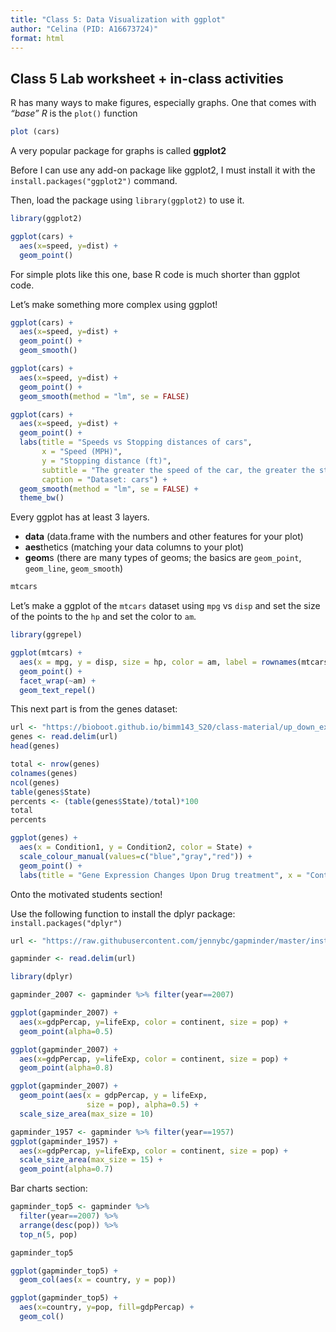 ```yaml
---
title: "Class 5: Data Visualization with ggplot"
author: "Celina (PID: A16673724)"
format: html
---
```


## Class 5 Lab worksheet + in-class activities

R has many ways to make figures, especially graphs. One that comes with *"base" R* is the `plot()` function

```r
plot (cars)
```

A very popular package for graphs is called **ggplot2**

Before I can use any add-on package like ggplot2, I must install it with the `install.packages("ggplot2")` command.

Then, load the package using `library(ggplot2)` to use it.

```r
library(ggplot2)

ggplot(cars) +
  aes(x=speed, y=dist) +
  geom_point()
```

For simple plots like this one, base R code is much shorter than ggplot code.

Let's make something more complex using ggplot!

```r
ggplot(cars) +
  aes(x=speed, y=dist) +
  geom_point() +
  geom_smooth()
```
```r
ggplot(cars) +
  aes(x=speed, y=dist) +
  geom_point() +
  geom_smooth(method = "lm", se = FALSE)
```

```r
ggplot(cars) +
  aes(x=speed, y=dist) +
  geom_point() +
  labs(title = "Speeds vs Stopping distances of cars",
       x = "Speed (MPH)",
       y = "Stopping distance (ft)",
       subtitle = "The greater the speed of the car, the greater the stopping distance!",
       caption = "Dataset: cars") +
  geom_smooth(method = "lm", se = FALSE) +
  theme_bw()
```

Every ggplot has at least 3 layers.

-   **data** (data.frame with the numbers and other features for your plot)
-   **aes**thetics (matching your data columns to your plot)
-   **geom**s (there are many types of geoms; the basics are `geom_point`, `geom_line`, `geom_smooth`)

```r
mtcars
```

Let's make a ggplot of the `mtcars` dataset using `mpg` vs `disp` and set the size of the points to the `hp` and set the color to `am`.

```r
library(ggrepel)

ggplot(mtcars) +
  aes(x = mpg, y = disp, size = hp, color = am, label = rownames(mtcars)) +
  geom_point() +
  facet_wrap(~am) +
  geom_text_repel()
```

This next part is from the genes dataset:

```r
url <- "https://bioboot.github.io/bimm143_S20/class-material/up_down_expression.txt"
genes <- read.delim(url)
head(genes)

total <- nrow(genes)
colnames(genes)
ncol(genes)
table(genes$State)
percents <- (table(genes$State)/total)*100
total
percents

```

```r
ggplot(genes) +
  aes(x = Condition1, y = Condition2, color = State) +
  scale_colour_manual(values=c("blue","gray","red")) +
  geom_point() +
  labs(title = "Gene Expression Changes Upon Drug treatment", x = "Control (no drug)", y = "Drug Treatment")
```

Onto the motivated students section!

Use the following function to install the dplyr package: `install.packages("dplyr")`

```r
url <- "https://raw.githubusercontent.com/jennybc/gapminder/master/inst/extdata/gapminder.tsv"

gapminder <- read.delim(url)

library(dplyr)

gapminder_2007 <- gapminder %>% filter(year==2007)

```

```r
ggplot(gapminder_2007) +
  aes(x=gdpPercap, y=lifeExp, color = continent, size = pop) +
  geom_point(alpha=0.5)

```

```r
ggplot(gapminder_2007) +
  aes(x=gdpPercap, y=lifeExp, color = continent, size = pop) +
  geom_point(alpha=0.8)
```

```r
ggplot(gapminder_2007) + 
  geom_point(aes(x = gdpPercap, y = lifeExp,
                 size = pop), alpha=0.5) + 
  scale_size_area(max_size = 10)
```

```r
gapminder_1957 <- gapminder %>% filter(year==1957)
ggplot(gapminder_1957) +
  aes(x=gdpPercap, y=lifeExp, color = continent, size = pop) +
  scale_size_area(max_size = 15) +
  geom_point(alpha=0.7)
```

Bar charts section:

```r
gapminder_top5 <- gapminder %>% 
  filter(year==2007) %>% 
  arrange(desc(pop)) %>% 
  top_n(5, pop)

gapminder_top5
```

```r
ggplot(gapminder_top5) + 
  geom_col(aes(x = country, y = pop))
```

```r
ggplot(gapminder_top5) +
  aes(x=country, y=pop, fill=gdpPercap) +
  geom_col()
```





